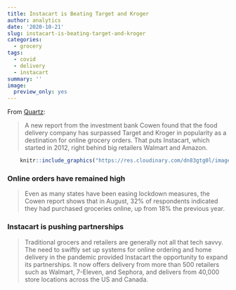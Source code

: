 ```yaml
---
title: Instacart is Beating Target and Kroger
author: analytics
date: '2020-10-21'
slug: instacart-is-beating-target-and-kroger
categories:
  - grocery
tags:
  - covid
  - delivery
  - instacart
summary: ''
image:
  preview_only: yes
---
```


From [Quartz](https://qz.com/1915737/instacart-is-surpassing-target-and-kroger-in-online-grocery-delivery/){target="_blank"}:

> A new report from the investment bank Cowen found that the food delivery company has surpassed Target and Kroger in popularity as a destination for online grocery orders. That puts Instacart, which started in 2012, right behind big retailers Walmart and Amazon.

```r
    knitr::include_graphics("https://res.cloudinary.com/dn83gtg0l/image/upload/v1603351440/online_grocery.png")
```

### Online orders have remained high

> Even as many states have been easing lockdown measures, the Cowen report shows that in August, 32% of respondents indicated they had purchased groceries online, up from 18% the previous year.

### Instacart is pushing partnerships 

> Traditional grocers and retailers are generally not all that tech savvy. The need to swiftly set up systems for online ordering and home delivery in the pandemic provided Instacart the opportunity to expand its partnerships. It now offers delivery from more than 500 retailers such as Walmart, 7-Eleven, and Sephora, and delivers from 40,000 store locations across the US and Canada. 